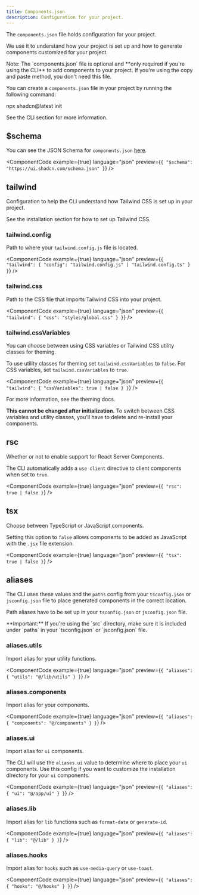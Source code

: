 ```yaml
---
title: Components.json
description: Configuration for your project.
---
```


The `components.json` file holds configuration for your project.

We use it to understand how your project is set up and how to generate components customized for your project.

<Callout className="mt-6">
  Note: The `components.json` file is optional and **only required if you're
  using the CLI** to add components to your project. If you're using the copy
  and paste method, you don't need this file.
</Callout>

You can create a `components.json` file in your project by running the following command:

<Bash className="mt-4">
<BashCommand>npx </BashCommand>shadcn@latest init
</Bash>

See the <Link href="/docs/cli">CLI section</Link> for more information.

## $schema

You can see the JSON Schema for `components.json` [here](https://ui.shadcn.com/schema.json).

<ComponentCode
  example={true}
  language="json"
  preview={`{
  "$schema": "https://ui.shadcn.com/schema.json"
}`}
/>


## tailwind

Configuration to help the CLI understand how Tailwind CSS is set up in your project.

See the <Link href="/docs/installation">installation section</Link> for how to set up Tailwind CSS.

### tailwind.config

Path to where your `tailwind.config.js` file is located.

<ComponentCode
  example={true}
  language="json"
  preview={`{
  "tailwind": {
    "config": "tailwind.config.js" | "tailwind.config.ts"
  }
}`}
/>

### tailwind.css

Path to the CSS file that imports Tailwind CSS into your project.

<ComponentCode
  example={true}
  language="json"
  preview={`{
  "tailwind": {
    "css": "styles/global.css"
  }
}`}
/>

### tailwind.cssVariables

You can choose between using CSS variables or Tailwind CSS utility classes for theming.

To use utility classes for theming set `tailwind.cssVariables` to `false`. For CSS variables, set `tailwind.cssVariables` to `true`.

<ComponentCode
  example={true}
  language="json"
  preview={`{
  "tailwind": {
    "cssVariables": true | false
  }
}`}
/>

For more information, see the <Link href="/docs/theming">theming docs</Link>.

**This cannot be changed after initialization.** To switch between CSS variables and utility classes, you'll have to delete and re-install your components.

## rsc

Whether or not to enable support for React Server Components.

The CLI automatically adds a `use client` directive to client components when set to `true`.

<ComponentCode
  example={true}
  language="json"
  preview={`{
  "rsc": true | false
}`}
/>

## tsx

Choose between TypeScript or JavaScript components.

Setting this option to `false` allows components to be added as JavaScript with the `.jsx` file extension.

<ComponentCode
  example={true}
  language="json"
  preview={`{
  "tsx": true | false
}`}
/>


## aliases

The CLI uses these values and the `paths` config from your `tsconfig.json` or `jsconfig.json` file to place generated components in the correct location.

Path aliases have to be set up in your `tsconfig.json` or `jsconfig.json` file.

<Callout className="mt-6">
  **Important:** If you're using the `src` directory, make sure it is included
  under `paths` in your `tsconfig.json` or `jsconfig.json` file.
</Callout>

### aliases.utils

Import alias for your utility functions.

<ComponentCode
  example={true}
  language="json"
  preview={`{
  "aliases": {
    "utils": "@/lib/utils"
  }
}`}
/>


### aliases.components

Import alias for your components.

<ComponentCode
  example={true}
  language="json"
  preview={`{
  "aliases": {
    "components": "@/components"
  }
}`}
/>

### aliases.ui

Import alias for `ui` components.

The CLI will use the `aliases.ui` value to determine where to place your `ui` components. Use this config if you want to customize the installation directory for your `ui` components.

<ComponentCode
  example={true}
  language="json"
  preview={`{
  "aliases": {
    "ui": "@/app/ui"
  }
}`}
/>

### aliases.lib

Import alias for `lib` functions such as `format-date` or `generate-id`.

<ComponentCode
  example={true}
  language="json"
  preview={`{
  "aliases": {
    "lib": "@/lib"
  }
}`}
/>

### aliases.hooks

Import alias for `hooks` such as `use-media-query` or `use-toast`.

<ComponentCode
  example={true}
  language="json"
  preview={`{
  "aliases": {
    "hooks": "@/hooks"
  }
}`}
/>
